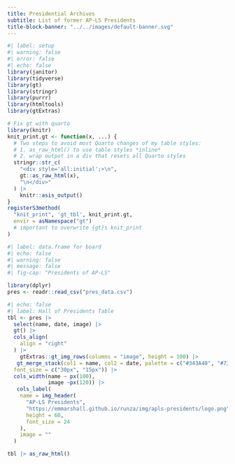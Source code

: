 ```yaml
---
title: Presidential Archives
subtitle: List of former AP-LS Presidents
title-block-banner: "../../images/default-banner.svg"
---
```



```r
#| label: setup
#| warning: false
#| error: false
#| echo: false
library(janitor)
library(tidyverse)
library(gt)
library(stringr)
library(purrr)
library(htmltools)
library(gtExtras)

# Fix gt with quarto
library(knitr)
knit_print.gt <- function(x, ...) {
  # Two steps to avoid most Quarto changes of my table styles: 
  # 1. as_raw_html() to use table styles *inline*
  # 2. wrap output in a div that resets all Quarto styles
  stringr::str_c(
    "<div style='all:initial';>\n", 
    gt::as_raw_html(x), 
    "\n</div>"
  ) |> 
    knitr::asis_output()
}
registerS3method(
  "knit_print", 'gt_tbl', knit_print.gt, 
  envir = asNamespace("gt") 
  # important to overwrite {gt}s knit_print
)

```


```r
#| label: data.frame for board
#| echo: false
#| warning: false
#| message: false
#| fig-cap: "Presidents of AP-LS"

library(dplyr)
pres <- readr::read_csv("pres_data.csv") 

```



::: {.column-page}

```r
#| echo: false
#| label: Hall of Presidents Table
tbl <- pres |> 
  select(name, date, image) |> 
  gt() |> 
  cols_align(
    align = "right"
  ) |> 
    gtExtras::gt_img_rows(columns = "image", height = 100) |> 
   gt_merge_stack(col1 = name, col2 = date, palette = c("#343A40", "#737475"),
  font_size = c("30px", "15px")) |> 
  cols_width(name ~ px(100),
             image ~px(120)) |> 
   cols_label(
    name = img_header(
      "AP-LS Presidents",
      "https://emmarshall.github.io/runza/img/apls-presidents/logo.png",
      height = 60,
      font_size = 24
    ),
    image = ""
  ) 

tbl |> as_raw_html()


```

:::

